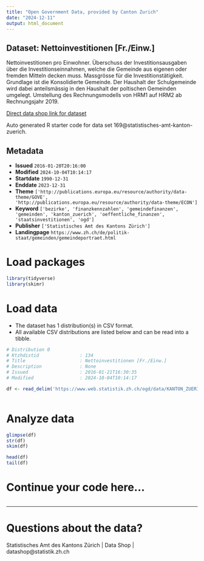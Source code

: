 ```yaml
---
title: "Open Government Data, provided by Canton Zurich"
date: "2024-12-11"
output: html_document
---
```


## Dataset: Nettoinvestitionen [Fr./Einw.]

Nettoinvestitionen pro Einwohner. Überschuss der Investitionsausgaben über die Investitionseinnahmen, welche die Gemeinde aus eigenen oder fremden Mitteln decken muss. Massgrösse für die Investitionstätigkeit. Grundlage ist die Konsolidierte Gemeinde. Der Haushalt der Schulgemeinde wird dabei anteilsmässig in den Haushalt der poltischen Gemeinden umgelegt. Umstellung des Rechnungsmodells von HRM1 auf HRM2 ab Rechnungsjahr 2019.

[Direct data shop link for dataset](https://www.zh.ch/de/politik-staat/statistik-daten/datenkatalog.html#/datasets/169@statistisches-amt-kanton-zuerich)

Auto generated R starter code for data set 169@statistisches-amt-kanton-zuerich.

## Metadata

- **Issued** `2016-01-20T20:16:00`
- **Modified** `2024-10-04T10:14:17`
- **Startdate** `1990-12-31`
- **Enddate** `2023-12-31`
- **Theme** `['http://publications.europa.eu/resource/authority/data-theme/GOVE', 'http://publications.europa.eu/resource/authority/data-theme/ECON']`
- **Keyword** `['bezirke', 'finanzkennzahlen', 'gemeindefinanzen', 'gemeinden', 'kanton_zuerich', 'oeffentliche_finanzen', 'staatsinvestitionen', 'ogd']`
- **Publisher** `['Statistisches Amt des Kantons Zürich']`
- **Landingpage** `https://www.zh.ch/de/politik-staat/gemeinden/gemeindeportraet.html`


# Load packages

```r

library(tidyverse)
library(skimr)

```

# Load data

-   The dataset has 1 distribution(s) in CSV format.
-   All available CSV distributions are listed below and can be read into a tibble.

```r

# Distribution 0
# Ktzhdistid               : 134
# Title                    : Nettoinvestitionen [Fr./Einw.]
# Description              : None
# Issued                   : 2016-01-21T16:30:35
# Modified                 : 2024-10-04T10:14:17

df <- read_delim('https://www.web.statistik.zh.ch/ogd/data/KANTON_ZUERICH_430.csv')



```

# Analyze data

```r

glimpse(df)
str(df)
skim(df)

head(df)
tail(df)

```

# Continue your code here...

```r

```

------------------------------------------------------------------------

# Questions about the data?

Statistisches Amt des Kantons Zürich | Data Shop | datashop@statistik.zh.ch
